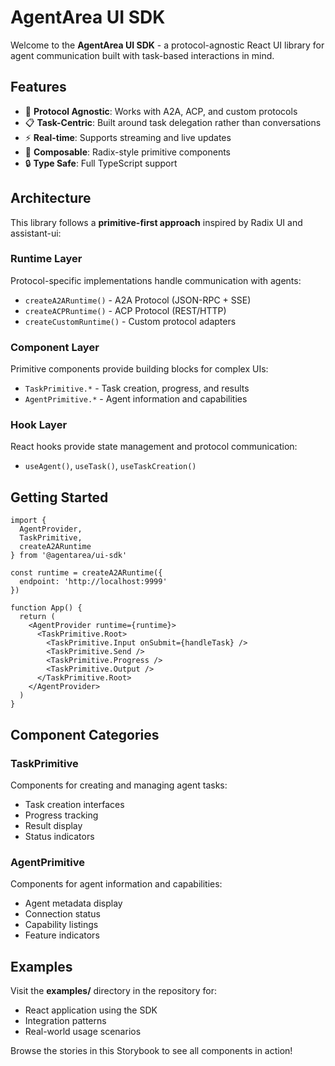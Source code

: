 
<Meta title="Introduction" />

# AgentArea UI SDK

Welcome to the **AgentArea UI SDK** - a protocol-agnostic React UI library for agent communication built with task-based interactions in mind.

## Features

- 🔗 **Protocol Agnostic**: Works with A2A, ACP, and custom protocols
- 📋 **Task-Centric**: Built around task delegation rather than conversations  
- ⚡ **Real-time**: Supports streaming and live updates
- 🧩 **Composable**: Radix-style primitive components
- 🔒 **Type Safe**: Full TypeScript support

## Architecture

This library follows a **primitive-first approach** inspired by Radix UI and assistant-ui:

### Runtime Layer
Protocol-specific implementations handle communication with agents:
- `createA2ARuntime()` - A2A Protocol (JSON-RPC + SSE)
- `createACPRuntime()` - ACP Protocol (REST/HTTP) 
- `createCustomRuntime()` - Custom protocol adapters

### Component Layer
Primitive components provide building blocks for complex UIs:
- `TaskPrimitive.*` - Task creation, progress, and results
- `AgentPrimitive.*` - Agent information and capabilities

### Hook Layer
React hooks provide state management and protocol communication:
- `useAgent()`, `useTask()`, `useTaskCreation()`

## Getting Started

```tsx
import { 
  AgentProvider, 
  TaskPrimitive, 
  createA2ARuntime 
} from '@agentarea/ui-sdk'

const runtime = createA2ARuntime({
  endpoint: 'http://localhost:9999'
})

function App() {
  return (
    <AgentProvider runtime={runtime}>
      <TaskPrimitive.Root>
        <TaskPrimitive.Input onSubmit={handleTask} />
        <TaskPrimitive.Send />
        <TaskPrimitive.Progress />
        <TaskPrimitive.Output />
      </TaskPrimitive.Root>
    </AgentProvider>
  )
}
```

## Component Categories

### TaskPrimitive
Components for creating and managing agent tasks:
- Task creation interfaces
- Progress tracking
- Result display
- Status indicators

### AgentPrimitive  
Components for agent information and capabilities:
- Agent metadata display
- Connection status
- Capability listings
- Feature indicators

## Examples

Visit the **examples/** directory in the repository for:
- React application using the SDK
- Integration patterns
- Real-world usage scenarios

Browse the stories in this Storybook to see all components in action!